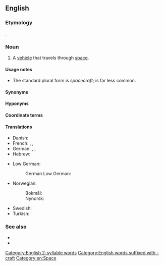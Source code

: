 ==English==
{{wikipedia}}

===Etymology===
{{compound|en|space|craft}}.

===Noun===
{{en-noun|spacecraft|s}}

# A [[vehicle]] that travels through [[space]].

====Usage notes====
* The standard plural form is ''spacecraft''; {{m|en|spacecrafts}} is far less common.

====Synonyms====
{{col3|en|
|spaceship
|space vehicle
|space vessel
}}

====Hyponyms====
{{col3|en|
|starcraft
|starship
|star vessel
|starliner
|spaceliner
|spaceplane
|space capsule
|space shuttle
|cycler
}}

====Coordinate terms====
{{col3|en|
|spacesuit
|space station
}}

====Translations====
{{trans-top-see|vehicle that travels through space|spaceship}}
* Danish: {{t+|da|rumfartøj|n}}
* French: {{t+|fr|astronef|m}}, {{t+|fr|spationef|m}}, {{t+|fr|véhicule spatial|m}}
* German: {{t+|de|Raumfahrzeug|n}}, {{t|de|Weltraumfahrzeug|n}}, {{t|de|Weltraumflugkörper|m}}
* Hebrew: {{t+|he|חללית|f|tr=khalalít}}
{{trans-mid}}
* Low German:
*: German Low German: {{t|nds-de|Ruumfohrtüüg|n}}
* Norwegian:
*: Bokmål: {{t|nb|romfartøy|n}}
*: Nynorsk: {{t|nn|romfartøy|n}}
* Swedish: {{t+|sv|rymdfarkost|n}}
* Turkish: {{t+|tr|uzay aracı}}
{{trans-bottom}}

===See also===
* {{l|en|space shuttle}}
* {{l|en|timeship}}

[[Category:English 2-syllable words]]
[[Category:English words suffixed with -craft]]
[[Category:en:Space]]